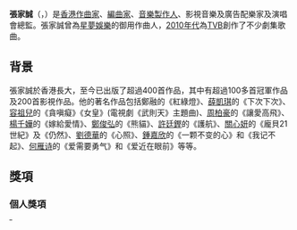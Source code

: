 {{藝人
|姓名 = 張家誠
|類型 = 作曲人
|圖片 =
|圖片尺寸 =
|圖片簡介 =
|本名 = 張家誠
|外文名 = Alan Cheung
|外文 = 
|羅馬拼音 = Cheung Ka Shing
|英文名 =
|暱稱 = 
|其他藝名 = 
|國籍 = {{CNHK}}
|民族 = [[漢族|漢族]]
|籍貫 =
|出生地點 = {{BHKG}}
|逝世日期 =
|逝世地點 =
|職業 = [[作曲人|作曲人]]、[[電影配樂家|電影配樂家]]、[[音樂製作人|監製]]
|語言 = 粵語、英語、國語
|三圍 =
|宗教信仰 = 
|教育程度 = 英國[[羅浮堡大學|羅浮堡大學]]<br>商業、經濟及金融學士<br>英國[[羅浮堡大學|羅浮堡大學]]<br>財務管理碩士<ref name="Loughborough Alumni Our alumni Alan Ka-Shing Cheung">[http://www.lboro.ac.uk/alumni/our-alumni/alan-ka-shing-cheung/ Loughborough University〈Loughborough Alumni Our alumni Alan Ka-Shing Cheung〉]</ref>
|母校 = [[聖公會聖雅各小學|聖公會聖雅各小學]]{{noteTag|張家誠是Facebook群組「聖公會聖雅各小學校友會 (官方群組 Official Group)」的成員。}}<br>[[皇仁書院|皇仁書院]]<ref name="母校 open day #皇仁 # QueensCollege #OpenDay">[http://big5.ifaceblog.com/u/1733598510/p-19.html 張家誠監製〈母校 open day #皇仁 # QueensCollege #OpenDay〉，2016年1月30日] {{Wayback|url=http://big5.ifaceblog.com/u/1733598510/p-19.html |date=20171024100529 }}</ref><br>[[保良局莊啟程預科書院|保良局莊啟程預科書院]]<ref name="逾千學生匯聚表演 同慶保良局教育服務 70 周年 ">[http://www.poleungkuk.org.hk/images/stories/PDF/20170624b.pdf 保良局 企業傳訊及公關部〈逾千學生匯聚表演 同慶保良局教育服務 70 周年 〉]</ref>
|演奏樂器 = 鋼琴、結他、鼓
|出道地點 = 香港
|出道作 = 《拒絕畢彼特》
|代表作 = 《紅綠燈》<br>《讓愛高飛》<br>《下次下次》<br>《到此一遊》<br>《忘記我自己》<br>《女皇》<br>《眼淚的秘密》<br>《熊貓》<br>《護航》<br>《其實我不快樂》<br>《一輩子守候》<br>
|活躍年代 = 2004年至今
|唱片公司 =
|經紀公司 = 
|網站 = 
|相關團體 =
|獎項 =
|IMDb =9407927
|現任成員 =
|過往成員 =
|音樂專輯 =
|電影 =
|電視節目 =
|舞台劇 =
|書籍 =
|awards =
}}

'''張家誠'''（{{lang-en|Alan Cheung Ka Shing}}，{{bd|1986年|10月28日}}）是[[香港|香港]][[作曲家|作曲家]]、[[編曲家|編曲家]]、[[音樂製作人|音樂製作人]]、影視音樂及廣告配樂家及演唱會總監。張家誠曾為[[星夢娛樂|星夢娛樂]]的御用作曲人，[[2010年代|2010年代]]為[[TVB|TVB]]創作了不少劇集歌曲。

==背景==
張家誠於香港長大，至今已出版了超過400首作品，其中有超過100多首冠軍作品及200首影視作品。他的著名作品包括鄭融的《紅綠燈》、[[薛凱琪|薛凱琪]]的《下次下次》、[[容祖兒|容祖兒]]的《貪嗔癡》《女皇》(電視劇《武則天》主題曲)、[[周柏豪|周柏豪]]的《讓愛高飛》、[[楊千嬅|楊千嬅]]的《嫁給愛情》、[[鄭俊弘|鄭俊弘]]的《熊貓》、[[許廷鏗|許廷鏗]]的《護航》、[[關心妍|關心妍]]的《龐貝21世紀》及《仍然》、[[劉德華|劉德華]]的《心照》、[[鍾嘉欣|鍾嘉欣]]的《一颗不变的心》和《我记不起》、[[何雁诗|何雁诗]]的《爱需要勇气》和《爱近在眼前》等等。

== 獎項 ==
===個人獎項===
{| border="0" cellpadding="5" width="100%"
|----- valign="top"
| width="100%"|
|-----
| valign="top" |
*中国华语金曲奖最佳作曲家(2021)
*亚洲流行音乐大奖最佳作曲家(2021)
*TVB勁歌金曲頒獎典禮「勁歌金曲金獎」: 周柏豪《讓愛高飛》及8首金曲獎 (2019)
*最廣泛演出金帆獎 – 個人最多新作品演出獎作曲家 – 香港作曲家及作詞家協會 (2019)
*TVB勁歌金曲頒獎典禮7首金曲獎 (2018)
*第41屆中文金曲十大金曲獎作曲 : 胡鴻鈞《到此一遊》 (2018)
*最廣泛演出金帆獎 – 個人最多新作品演出獎作曲家 – 香港作曲家及作詞家協會 (2018)
*TVB勁歌金曲頒獎典禮6首金曲獎及最受歡迎合唱歌曲 (2017)
*第40屆中文金曲十大金曲獎作曲 : 周柏豪《天網》(2017)
*最受歡迎劇集歌曲 : 胡鴻鈞《到此一遊》– 香港無線電線萬千星輝頒獎典禮 (2017)
*TVB 馬來西亞星光薈萃頒獎典禮2017「最喜愛 TVB 劇集歌曲」（《手中沙》）(2017)
*星和無綫電視大獎2017「我最愛 TVB 電視劇集歌曲」（《忘記我自己》）(2017)
*最廣泛演出金帆獎 – 個人最多新作品演出獎作曲家 – 香港作曲家及作詞家協會 (2016)
*勁爆監制獎 – 新城電台 (2016)
*TVB勁歌金曲頒獎典禮 6首金曲獎及最受歡迎合唱歌曲 (2016)
*TVB勁歌金曲頒獎典禮「勁歌金曲金獎」: 吳若希《眼淚的秘密》及6首金曲獎 (2015)
*TVB勁歌金曲頒獎典禮4首金曲獎 (2014)
*第38屆中文金曲十大金曲獎作曲 : 吳若希《眼淚的秘密》(2015)
*最廣泛演出金帆獎 – 個人最多新作品演出獎作曲家 – 香港作曲家及作詞家協會 (2015)
*第37屆中文金曲十大金曲獎作曲 : 許廷鏗《護航》(2014)
*最廣泛演出金帆獎 – 個人最多新作品演出獎作曲家 – 香港作曲家及作詞家協會 (2014)
*Yahoo人氣電視劇集主題曲: 鄭俊弘《投降吧》(2015)
*最受歡迎劇集歌曲 : 陳展鵬、胡定欣《從未知道你最好》– 香港無線電線萬千星輝頒獎典禮 (2016)
*最受歡迎劇集歌曲 : 吳若希《眼淚的秘密》– 香港無線電線萬千星輝頒獎典禮 (2015)
*馬來西亞星光薈萃頒獎典禮2016「最喜愛TVB劇集歌曲」: 陳展鵬、胡定欣《從未知道你最好》
*馬來西亞星光薈萃頒獎典禮2015「最喜愛TVB劇集歌曲」: 鄭俊弘《揚帆》
*新加坡的《星和無綫電視大獎2016》「最喜愛劇集歌曲獎」: 陳展鵬、胡定欣《從未知道你最好》
*新加坡的《星和無綫電視大獎2015》「最喜愛劇集歌曲獎」: 許廷鏗、胡鴻鈞《真相》
*第29屆中文金曲十大金曲獎作曲 : 鄭融《紅綠燈》(2006)
|}

== 流行曲／主題曲作品 ==
===2005年===
{{div col}}
*[[薛凱琪|薛凱琪]] - 拒絕畢彼特（曲）
{{div col end}}

===2006年===
{{div col}}
*[[官恩娜|官恩娜]] - 作對（曲）
*[[劉德華|劉德華]] - 心照（曲）
*[[蔣雅文|蔣雅文]] - 雪割花（曲）
*[[鄭融|鄭融]] - 紅綠燈（曲）
*[[鄭融|鄭融]] - 過馬路（國）（曲）
*[[薛凱琪|薛凱琪]] - 爭（曲）
{{div col end}}

===2007年===
{{div col}}
*[[Twins|Twins]] - 錯在聰明（曲／[[藝琛|藝琛]]合編）
*[[江若琳|江若琳]] - 傻豬（曲／編）
*[[吳浩康|吳浩康]] - 懲罰自己（曲）
*[[范萱蔚|范萱蔚]] - 你是我的石頭（曲）
*[[梁雨恩|梁雨恩]] - 怎麼怎麼（曲／編）
*[[蔣雅文|蔣雅文]] - 毅行者（曲）
*[[鄧穎芝|鄧穎芝]] - 幼稚戀（曲）
*[[薛凱琪|薛凱琪]] - 下次下次（曲）
*薛凱琪 - 樓梯轉角（曲）
*[[鍾欣桐|鍾欣桐]] - 錯在聰明（曲／藝琛合編）
*[[譚耀文|譚耀文]] - 分支路（曲）
*[[關楚耀|關楚耀]] - 別人的痛（曲）
{{div col end}}

===2008年===
{{div col}}
*[[江若琳|江若琳]] - 任性（曲）
*[[呂子軒|呂子軒]] - 殘酷的溫柔（編）
*呂子軒 - 最美麗的過去（編）
*[[容祖兒|容祖兒]] - 貪嗔癡（曲）
*[[傅穎|傅　穎]] - 誰羨慕像我這樣強的人（曲）
*傅　穎 - 親親（曲／編）
*[[鍾嘉欣|鍾嘉欣]] - 其實我不快樂（曲）
*鍾嘉欣 - 我不快樂（曲）
*[[薛凱琪|薛凱琪]] - 難道你不怕凍（曲）
*[[關心妍|關心妍]] - 毋忘我（曲）
*關心妍 - 龐貝.21世紀（曲）
*[[關楚耀|關楚耀]] - 為著沒有（曲）
*[[蘇永康|蘇永康]] - 你是我的藥（曲）
{{div col end}}

===2009年===
{{div col}}
*[[蔡卓妍|蔡卓妍]] - 氫氣球（曲／編）
*[[鍾嘉欣|鍾嘉欣]] - 暗示（曲）
*鍾嘉欣 - 白羊座的情歌（曲）
{{div col end}}

===2010年===
{{div col}}
*[[關心妍|關心妍]] - 自己的童話（曲）
*[[張繼聰|張繼聰]] - 亂世佳人（[[林健華|林健華]]合編）
*[[張繼聰|張繼聰]] - 分手學（林健華合編）
*[[王若琪|王若琪]] - 破鏡（林健華合編）
*[[吳若希|吳若希]] - 愛要撐下去（曲／編／監）
*吳若希 - 窗外（國）（曲／編／監）
*吳若希 - 我的大日子（監）
*吳若希 - 憑什麼（編／監）
*[[李昊嘉|李昊嘉]] - 開一扇窗（曲／編／監）
*李昊嘉 - 捨棄（監）
*李昊嘉 - 回味（編／監）
*李昊嘉 - 小寵愛（曲／編／監）
*李昊嘉 - What a Wonderful World（編／監）
*[[戴夢夢|戴夢夢]]、[[范振鋒|范振鋒]] - 愚不可及（曲／編／監）
*戴夢夢 - 愚不可及（曲／編／監）
*戴夢夢 - 披星戴夢
*戴夢夢 - 小王子的玫瑰（國語）
*[[鍾一憲|鍾一憲]] - 明明（K Wai合曲／編／監）
*[[麥貝夷|麥貝夷]] - 前度
*[[羅梓螢|羅梓螢]] - 候補名單（曲／編／監）
*[[劉振宇|劉振宇]] - 巧克力（曲／編／監）
*鍾一憲、麥貝夷、羅梓螢、劉振宇 - 星級導航（曲／編／監）
{{div col end}}

===2011年===
{{div col}}
*[[泳兒|泳　兒]] - 快樂手記（曲／編）
*[[姚嘉兒|姚嘉兒]] - 尋覓愛（曲／編／監）
*姚嘉兒 - 這種愛（編）
*姚嘉兒 - 微塵（曲／編／監）
*姚嘉兒 - 嘍啰（編／監）
*[[容祖兒|容祖兒]] - 人人起勁（曲）
*[[梁佑嘉|梁佑嘉]] - 第二次戀人（[[林健華|林健華]]合編）
*梁佑嘉 - 最好結局（林健華合編）
*[[許廷鏗|許廷鏗]]、[[吳若希|吳若希]] - 知己（曲）
*許廷鏗、吳若希 - 知己（國）（曲）
*[[許慧欣|許慧欣]]、[[李威|李　威]] - 還愛不夠
*[[鄭欣宜|鄭欣宜]] - 上心（曲）
*[[刘璇_(体操运动员)|劉　璇]] - Cry For You（曲）
*[[譚晴|譚　晴]] - 塗鴉（[[譚晴|譚晴]]合曲／編／[[范振峰|范振峰]]合監）
*譚　晴 - 美肌信徒（曲／編／范振峰合監）
*譚　晴 - 頑童（曲／編／范振峰合監）
*譚　晴 - 美肌魔法（曲／編／范振峰合監）
*譚　晴 - 二人期限（曲／編／范振峰合監）
{{div col end}}

===2012年===
{{div col}}
*[[關心妍|關心妍]] - 仍然（曲／編／監）
*關心妍 - 今次（曲／編／監）
*[[鍾嘉欣|鍾嘉欣]] - 你是我的一半（曲／Johnny Yim合編）
*鍾嘉欣 - 就算沒有明天（曲／編／監）
*[[Baby_M|Baby M]]、[[綸彥霖|綸彥霖]] - Rainy Day
*[[HotCha|HotCha]] - 愛．被愛（曲／編／監）
*[[江若琳|江若琳]] - 你給我力量（曲／編）
*[[羽翹|羽　翹]] - 了不了（編／監）
*[[李昊嘉|李昊嘉]] - 回頭（曲／編／監）
*李昊嘉 - 情書
*李昊嘉 - Vincent
*李昊嘉 - 追
*李昊嘉 - 細訴
*李昊嘉 - 模稜兩可
*李昊嘉 - 珍惜
*[[許廷鏗|許廷鏗]] - 最喜歡不是我（曲／編）
{{div col end}}

===2013年===
{{div col}}
*[[吳若希|吳若希]] - 我懂了（曲）
*吳若希 - 好心人（曲／編）
*[[鄒文正|鄒文正]]、[[AOA_(香港)|AOA]] - Can't Get You Out Of My Mind（編／監）
*[[蔡卓妍|蔡卓妍]] - 薄霧（曲／編）
*蔡卓妍 - 東西（曲／編）
*[[鄭欣宜|鄭欣宜]] - 知錯（曲）
*[[樂瞳|樂　瞳]] - 男生乙個（編）
{{div col end}}

===2014年===
{{div col}}
*[[王君馨|王君馨]] - 她最好（《[[寒山潛龍|寒山潛龍]]》片尾曲，曲／編）
*[[吳若希|吳若希]] - 想起你（《[[守業者|守業者]]》片尾曲，曲／編／[[何哲圖|何哲圖]]合監）
*吳若希 - 愛我請留言（《[[愛我請留言|愛我請留言]]》主題曲，曲／編）
*[[岑日珈|岑日珈]] - 容我自救（曲／編／監）
*岑日珈 - 明天以後（曲／編／監）
*[[胡琳|胡　琳]] - 冬至（曲）
*[[胡杏兒|胡杏兒]]、[[吳卓羲|吳卓羲]] - 是你嗎（《[[醋娘子|醋娘子]]》主題曲，曲／編）
*[[胡鴻鈞|胡鴻鈞]] - 高攀（《[[載得有情人|載得有情人]]》主題曲，曲／編）
*胡鴻鈞、[[徐子珊|徐子珊]] - 棋逢敵手（《[[點金勝手|點金勝手]]》片尾曲，曲／編）
*[[唐韋琪|唐韋琪]] - 成長的小說（曲／編／監）
*[[馬浚偉|馬浚偉]] - 天意（《[[守業者|守業者]]》主題曲，曲）
*[[側田|側　田]]、[[劉浩龍|劉浩龍]] - 行者（《[[使徒行者|使徒行者]]》主題曲，曲／編）
*[[許廷鏗|許廷鏗]] - 護航（《[[西遊記_(2011年電視劇)|西遊記]]》片尾曲，曲／編／監）
*許廷鏗 - 如你是我（曲／編／監）
*許廷鏗 - 護航（國）（曲／編）
*[[許靖韻|許靖韻]] - 我和別人不一樣（曲／編／監）
*許靖韻、[[張致恆|張致恆]] - 相逢何必曾相識（編／監）
*[[鄭欣宜|鄭欣宜]] - 愛莫忘（《[[愛情來的時候|愛情來的時候]]-單元1》主題曲，曲／編）
*[[鄭俊弘|鄭俊弘]] - 熊貓（曲／編／監）
*鄭俊弘 - 投降吧（《[[名門暗戰|名門暗戰]]》片尾曲，曲／編／監）
*鄭俊弘 - 地方（曲）
*[[鍾嘉欣|鍾嘉欣]] - 鋼琴哭（《[[愛情來的時候|愛情來的時候]]-單元3》主題曲，曲／編）
*[[羅鈞滿|羅鈞滿]]、[[王君馨|王君馨]] - 是非（《[[宦海奇官|宦海奇官]]》主題曲，曲／編）
*[[關菊英|關菊英]] - 真實謊言（《[[名門暗戰|名門暗戰]]》主題曲，曲）
{{div col end}}

===2015年===
{{div col}}
*[[可嵐|可　嵐]] - 匆匆一生（編／監）
*[[何弘軒|何弘軒]] - 姻緣石（編／監）
*[[何雁詩|何雁詩]] - 我和你（《[[四個女仔三個BAR|四個女仔三個BAR]]》主題曲，曲）
*[[吳若希|吳若希]] - 美好的時光（《[[衝線|衝線]]》主題曲，曲）
*吳若希 - 眼淚的秘密（《[[武媚娘传奇|武則天]]》片尾曲，曲／編）
*吳若希 - 眼淚的秘密（國）（曲／編）
*[[李思捷|李思捷]]、[[側田|側　田]] - 出口（《[[以和為貴|以和為貴]]》主題曲，曲／編）
*[[泳兒|泳　兒]] - 獨一無二（《[[無雙譜|無雙譜]]》主題曲，曲／編）
*[[胡杏兒|胡杏兒]] - 天使（《[[陪著你走|陪著你走]]》主題曲，曲／編）
*[[胡鴻鈞|胡鴻鈞]] - 相信明天（《[[刀下留人|刀下留人]]》主題曲，曲／編）
*胡鴻鈞 - 靈魂的痛（《[[末代御醫|末代御醫]]》主題曲，曲／編）
*[[范振鋒|范振鋒]] - 膊頭（編／監）
*[[容祖兒|容祖兒]] - 女皇（《[[武媚娘传奇|武則天]]》主題曲，曲／編）
*[[許廷鏗|許廷鏗]] - 記住忘記我（《[[無心法師|無心法師]]》主題曲，曲／編）
*許廷鏗 - 郵輪（曲／編／監）
*許廷鏗 - 歲月無悔（《[[梟雄|梟雄]]》主題曲，曲／編）
*許廷鏗 - 迷宮（《[[拆局專家|拆局專家]]》主題曲，曲／編）
*許廷鏗 - 理想·生活（曲／編／監）
*許廷鏗 - 郵輪（國）（曲／編）
*許廷鏗、胡鴻鈞 - 真相（《[[天眼_(無綫電視劇)|天眼]]》主題曲，曲／編）
*[[陳展鵬|陳展鵬]] - 下世紀（《[[張保仔_(2015年電視劇)|張保仔]]》片尾曲，曲／編）
*[[彭遠揚|彭遠揚]] - 女神（曲／編／監）
*[[黃䔮晴|黃䔮晴]] - 同行旅人（曲／編／監）
*[[鄭俊弘|鄭俊弘]] - 忘了嗎（曲／編／監）
*鄭俊弘 - 愛同行（《[[愛·回家_(第二輯)|愛·回家 (第二輯)]]》主題曲，曲）
*鄭俊弘 - 當狗愛上貓（曲／編／監）
*鄭俊弘 - 揚帆（《[[張保仔_(2015年電視劇)|張保仔]]》主題曲，曲／編）
*[[鍾嘉欣|鍾嘉欣]] - 一顆不變的心（《[[張保仔_(2015年電視劇)|張保仔]]》插曲，曲／編）
*[[關心妍|關心妍]] - 人生銀行（曲）
*[[C_AllStar|C AllStar]] - 無懼（《[[潮拜武當|潮拜武當]]》主題曲，曲）
*黑雨（《[[梟雄|梟雄]]》主題音樂，曲）
*遙遠的日出（《[[在那遙遠的地方_(無綫電視節目)|在那遙遠的地方]]》主題音樂，曲）
{{div col end}}

===2016年===
{{div col}}
*[[曹敏寶|Abo]] - 妝-{后}-（曲／編）
*[[何弘軒|何弘軒]] - 在刀鋒上起舞（曲／編／監）
*[[何雁詩|何雁詩]] - 愛情食物鏈（《[[愛情食物鏈|愛情食物鏈]]》主題曲，曲／編）
*何雁詩 - The Only One（《[[殭|殭]]》插曲，曲／編）
*何雁詩 - -{夢裡花}-（《[[女醫·明妃傳|女醫·明妃傳]]》主題曲，曲／編）
*何雁詩 - 愛需要勇氣（《[[致命復活|致命復活]]》片尾曲，曲／編）
*[[吳若希|吳若希]] - 愛（《[[愛情來的時候2|愛情來的時候2]]》主題曲，曲／編）
*吳若希 - 誘心人（《[[為食神探|為食神探]]》片尾曲，曲／編）
*吳若希 - 愛（國）（曲／編）
*吳若希 - 完美的生活（《[[愛·回家之八時入席|愛·回家之八時入席]]》主題曲，曲／編）
*吳若希 - 可以背負更多（《[[瑯琊榜|瑯琊榜]]》片尾曲，曲／編）
*[[沈震軒|沈震軒]] - 藍天白雲（《[[公公出宮|公公出宮]]》主題曲，曲／編）
*[[胡鴻鈞|胡鴻鈞]] - 爸爸（《[[超能老豆|超能老豆]]》主題曲，曲／編／[[何哲圖|何哲圖]]合監）
*胡鴻鈞 - 公義的抉擇（《[[律政強人|律政強人]]》主題曲，曲／編）
*胡鴻鈞 - 造王（《[[幕後玩家|幕後玩家]]》主題曲，曲／編）
*[[張子丰|張子-{丰}-]] - 《拖》（曲／編／監）
*[[許廷鏗|許廷鏗]] - 問天（《[[瑯琊榜|瑯琊榜]]》主題曲，曲／編）
*許廷鏗 - 天地（《[[瑯琊榜|瑯琊榜]]》插曲，曲／編）
*[[陳展鵬|陳展鵬]] - 圍城（《[[城寨英雄|城寨英雄]]》主題曲，曲／編）
*陳展鵬 - 誰可改變（《[[巨輪II|巨輪II]]》主題曲，曲）
*陳展鵬、[[胡定欣|胡定欣]] - 從未知道你最好（《城寨英雄》片尾曲，曲）
*[[陳敏之|陳敏之]]、[[阮兆祥|阮兆祥]]、[[王君馨|王君馨]]、[[鄭世豪|鄭世豪]]、[[何雁詩|何雁詩]]、[[羅鈞滿|羅鈞滿]] - 講（《[[性在有情|性在有情]]》主題曲，曲／編）
*[[陳詩欣_(香港)|陳詩欣]] - 堅離地（曲／編／監）
*[[黃瑋霖|黃瑋霖]] - 直率（編／監）
*[[鄒文正|鄒文正]] - 妄想（編／監）
*[[鄭俊弘|鄭俊弘]] - 白天的夜晚（曲／編／監）
*鄭俊弘 - 火線下（ 鄭俊弘（《[[火線下的江湖大佬|火線下的江湖大佬]]》主題曲，曲／編）
*鄭俊弘 - 一個人的永恆（曲／編／監）
*[[蕭正楠|蕭正楠]] - 愛的溫暖（《[[一屋老友記|一屋老友記]]》主題曲，曲／編）
*[[鍾嘉欣|鍾嘉欣]] - 我記不起（《[[為食神探|為食神探]]》主題曲，曲／編）
*[[羅孝勇|羅孝勇]] - 等價交換（編／監）
*[[羅鈞滿|羅鈞滿]]、[[鄭世豪|鄭世豪]]、[[姚兵|姚兵]] - 乾杯（《[[流氓皇帝|流氓皇帝]]》插曲，監）
*[[徐澔韋（澔志）|徐澔韋（澔志）]] - 致夢想家（編／監）
*[[胡琳|胡　琳]] - 願望樹（曲／編／監）
*公義（《[[律政強人|律政強人]]》主題音樂，曲）
*操控（《[[幕後玩家|幕後玩家]]》主題音樂，曲）
{{div col end}}

===2017年===
{{div col}}
*[[B.Gs|B.Gs]] - 聖誕要好玩（曲／編／監）
*[[菊梓喬|HANA]] - 一輩子守候（《[[錦繡未央|錦繡未央]]》主題曲，曲／編）
*HANA - 手中沙（《[[不懂撒嬌的女人|不懂撒嬌的女人]]》主題曲及片尾曲，曲／編）
*HANA - 久別重逢（《[[三生三世十里桃花_(电视剧)|三生三世十里桃花]]》主題曲，曲／編）
*HANA - 忘記我自己（《[[使徒行者2|使徒行者2]]》片尾曲，曲）
*[[Maria_Cordero|Maria Cordero]] - 天賜的滋味（《[[味想天開|味想天開]]》主題曲，曲／編）
*[[丁可欣|丁可欣]] - 撫心自問（曲／編／監）
*[[王浩信|王浩信]]、[[菊梓喬|菊梓喬]] - 欲言又止（《[[溏心風暴3|溏心風暴3]]》片尾曲，曲／編）
*[[古巨基|古巨基]] - 無心愛（《[[無心法師II|無心法師II]]》主題曲，曲／編）
*[[伍富橋|伍富橋]] - 我怎會如此（《[[救妻同學會|救妻同學會]]》插曲，曲／編）
*伍富橋 - 不只是朋友（《[[溏心風暴3|溏心風暴3]]》插曲，曲）
*[[何弘軒|何弘軒]] - 讓你依賴（曲／編／監）
*何弘軒 - 小器鬼（曲／編／監）
*[[何雁詩|何雁詩]] - 我不會撒嬌（《[[不懂撒嬌的女人|不懂撒嬌的女人]]》主題曲及片尾曲，曲／編）
*何雁詩 - 愛近在眼前（《[[踩過界|踩過界]]》片尾曲，曲／編）
*[[李克勤|李克勤]] - 誇世代（[[馮翰銘|馮翰銘]]、李克勤合曲）
*[[吳若希|吳若希]] - 你在我心間（《[[那年花開月正圓|那年花開月正圓]]》主題曲，曲／編）
*吳若希 - 別再記起（《[[誇世代|誇世代]]》片尾曲，曲／編）
*[[周柏豪|周柏豪]] - 天網（《[[使徒行者2|使徒行者2]]》主題曲，曲）
*[[明歌知欽|明歌知欽]] - 再飛（曲／編／監）
*[[胡定欣|胡定欣]] - 我有我美麗（《[[全職沒女|全職沒女]]》主題曲，曲）
*[[胡琳|胡　琳]] - 一天也不能少（曲／編）
*[[胡鴻鈞|胡鴻鈞]] - 到此一遊（《[[降魔的|降魔的]]》主題曲，曲／編）
*胡鴻鈞 - 遙不可及（《[[降魔的|降魔的]]》片尾曲，曲／編）
*[[陳展鵬|陳展鵬]] - 一觸即發（《[[同盟|同盟]]》主題曲，曲／編）
*[[許廷鏗|許廷鏗]] - 籠牢（《[[心理追兇_Mind_Hunter|心理追兇 Mind Hunter]]》主題曲，曲／編）
*[[鄭俊弘|鄭俊弘]] - 風沙（曲）
*鄭俊弘 - 你走的那個晚上（《[[心理追兇_Mind_Hunter|心理追兇 Mind Hunter]]》片尾曲，曲／編）
*鄭俊弘 - 十倍奉還（《[[賭城群英會|賭城群英會]]》主題曲，曲／編）
*鄭俊弘、何雁詩 - 真心真意（《[[我瞞結婚了|我瞞結婚了]]》主題曲，曲／編）
*[[蕭正楠|蕭正楠]] - 不變的愛（《[[親親我好媽|親親我好媽]]》主題曲，曲／編）
*[[薛家燕|薛家燕]] - 家中的太陽（《[[燦爛的外母|燦爛的外母]]》主題曲，曲／編）
*[[羅嘉良|羅嘉良]] - 獨來獨往（《[[與諜同謀|與諜同謀]]》主題曲，曲／編）
*[[譚嘉儀|譚嘉儀]] - 我不歸去（《[[射雕英雄传_(2017年电视剧)|射雕英雄傳]]》主題曲，曲／編）
*[[關菊英|關菊英]] - 我本無罪（《[[溏心風暴3|溏心風暴3]]》主題曲，曲）
*[[蘇煒喬|蘇煒喬]] - 好風景（曲／編／監）
{{div col end}}

===2018年===
{{div col}}
*[[菊梓喬|HANA]] - 聽雪落淚（《[[烈火如歌|烈火如歌]]》主題曲，曲／編）
*HANA - 飛蛾撲火（《[[宮心計2深宮計|宮心計2深宮計]]》片尾曲，曲／編）
*HANA - 從未說起（《[[跳躍生命線|跳躍生命線]]》片尾曲，曲）
*[[MissMrs|MissMrs]] - 美態度（曲／編／監）
*MissMrs - 美化學（曲／編／監）
*[[丁可欣|丁可欣]] - So What?（曲／編／監）
*丁可欣 - 剩下我的回憶裡（曲／編／監）
*[[王君馨|王君馨]] - 戀愛幼稚（《[[是咁的，法官閣下|是咁的，法官閣下]]》片尾曲，曲／編）
*[[王浩信|王浩信]] - 非凡（《[[兄弟|兄弟]]》主題曲，韋曲／編）
*[[伍富橋|伍富橋]] - 重複愛一次（《[[救妻同學會|救妻同學會]]》插曲，曲／編）
*[[吳若希|吳若希]] - 為何你要背叛我？（《[[再創世紀|再創世紀]]》插曲，曲／編）
*[[谷婭溦|谷　微]] - 你是我的唯一（曲／編）
*[[林師傑|林師傑]] - 愛是無盡（《[[翻生武林|翻生武林]]》主題曲，曲／編）
*[[明歌知欽|明歌知欽]] - 豐收（曲／編／監）
*明歌知欽 - 微笑（曲／編／監）
*[[周柏豪|周柏豪]] - 烏托邦（《再創世紀》主題曲，曲）
*[[美琪|美　琪]] - 我的新旅程（曲／編／監）
*[[胡定欣|胡定欣]] - 無悔無愧（《[[宮心計2深宮計|宮心計2深宮計]]》主題曲，曲）
*[[胡琳|胡　琳]] - 半邊天（《[[平安谷之詭谷傳說|平安谷之詭谷傳說]]》主題曲，曲／編）
*[[胡鴻鈞|胡鴻鈞]] - 最難忘一天（《[[棟仁的時光|棟仁的時光]]》主題曲，曲／編）
*胡鴻鈞 - 今生無憾（《[[三國機密之潛龍在淵|三國機密之潛龍在淵]]》主題曲，曲／編）
*胡鴻鈞 - 理性感性（《[[是咁的，法官閣下|是咁的，法官閣下]]》主題曲，曲／編）
*胡鴻鈞 - 為愛冒險（《[[救妻同學會|救妻同學會]]》主題曲，曲／編）
*[[馬浚偉|馬浚偉]]、胡定欣 - 明月與海（《[[宮心計2深宮計|宮心計2深宮計]]》插曲，曲／編）
*[[崔子格|崔子格]] - 砒霜（編／監）
*崔子格 - 裝睡的人（曲／編／監）
*崔子格 - 你無法叫醒一個裝睡的人（曲／編／監）
*[[焯皓|焯　皓]] - 人生不錯（曲／編／監）
*[[黃心穎|黃心穎]] - 在心中（《[[愛·回家之開心速遞|愛·回家之開心速遞]]》主題曲，曲／編）
*[[楊千嬅|楊千嬅]] - 無雙（《[[三個女人一個「因」|三個女人一個「因」]]》主題曲，曲／編）
*[[鄭俊弘|鄭俊弘]] - 星光（曲／編／監）
*鄭俊弘 - 無畏的肩膊（《[[跳躍生命線|跳躍生命線]]》主題曲，曲／編）
*[[謝文欣|謝文欣]] - 其實我牽掛（曲／編／監）
*[[羅孝勇|羅孝勇]] - 分手合照（編／監）
*[[譚嘉儀|譚嘉儀]] - 伴你闖蕩（《[[果欄中的江湖大嫂|果欄中的江湖大嫂]]》主題曲，曲／編）
*[[蘇煒喬|蘇煒喬]] - 筷子（曲／編／監）
{{div col end}}

===2019年===
{{div col}}
*HANA - 心有不甘（《[[皓鑭傳|皓鑭傳]]》主題曲，曲／編）
*HANA - 鋼鐵有淚（《[[鐵探|鐵探]]》片尾曲，曲）
*HANA - 你就是天下（《[[倚天屠龍記_(2019年電視劇)|倚天屠龍記]]》片尾曲，曲／編）
*HANA - 沒有你開始（《[[白色強人|白色強人]]》片尾曲，曲／編）
*HANA - 逆光飛翔（《[[鳳弈|鳳弈]]》主題曲，曲／編）
*[[古家峯|古家峯]]、[[戴祖儀|戴祖儀]] - 你知不知道？（《[[知否知否應是綠肥紅瘦|知否知否應是綠肥紅瘦]]》主題曲，曲／編）
*[[何弘軒|何弘軒]] - 初生圓（[[Jaden_Kash|Jaden Kash]]合監）
*[[何雁詩|何雁詩]] - 我會想念他（《[[牛下女高音|牛下女高音]]》片尾曲，曲／編）
*[[何家豪|何家豪]] - 當天風雨（《[[她她她的少女時代|她她她的少女時代]]》片尾曲，曲）
*[[吳若希|吳若希]] - 日月存亡（《[[如懿傳|如懿傳]]》主題曲，曲／編）
*[[吳若希|吳若希]] - 暗中愛我（《[[福爾摩師奶|福爾摩師奶]]》主題曲，曲／編）
*[[吳若希|吳若希]] - 我記得（《[[鐵探|鐵探]]》插曲，曲／編）
*[[吳業坤|吳業坤]] - 街坊財爺（《[[街坊財爺|街坊財爺]]》主題曲，曲／編）
*[[谷婭溦|谷婭溦]] - 我為我堅強（《[[独孤皇后_(电视剧)|獨孤皇后]]》主題曲，曲／編）
*[[周柏豪|周柏豪]] - [[多功能老婆#片尾曲《讓愛高飛》（主唱：周柏豪）|讓愛高飛]]（《[[多功能老婆|多功能老婆]]》片尾曲，曲）
*[[林師傑|林師傑]] - 傳說（《[[十二傳說|十二傳說]]》主題曲，曲／編）
*[[林穎彤|林穎彤]] - 你永遠是最好（曲／編）
*[[泫希|泫　希]] - 蝴蝶（《[[假設性無罪|假設性無罪]]》插曲，曲／編／監）
*[[施匡翹|施匡翹]] - 初心（曲／編／監）
*[[胡鴻鈞|胡鴻鈞]] - 抱擁情人（《[[婚姻合伙人|婚姻合伙人]]》主題曲，曲／編）
*[[楊千嬅|楊千嬅]] - [[多功能老婆#主題曲《嫁給愛情》（主唱：楊千嬅）|嫁給愛情]]（《[[多功能老婆|多功能老婆]]》主題曲，曲）
*[[容祖兒|容祖兒]] - 明月（《[[包青天再起風雲|包青天再起風雲]]》主題曲，曲）
*[[徐澔韋|徐澔韋]] - 匆匆（編）
*[[張振朗|張振朗]] - 差一些（《[[堅離地愛堅離地|堅離地愛堅離地]]》主題曲，曲／編）
*[[梁釗峰|梁釗峰]]、[[陳健安|陳健安]] - 天知（《[[解決師|解決師]]》主題曲，曲／編）
*[[連詩雅|連詩雅]] - 孤身走（《[[獨孤天下|獨孤天下]]》主題曲，曲／編）
*[[陳松伶|陳松伶]] - 有我便有你（《[[福爾摩師奶|福爾摩師奶]]》插曲，曲／編）
*[[蔡興麟|蔡興麟]] - 背囊（曲／編／監）
*[[蔣嘉瑩|蔣嘉瑩]]、施匡翹 - 假如真的再有約會（編／監）
*[[鄭俊弘|鄭俊弘]] - 選擇善良（《[[白色強人|白色強人]]》主題曲，曲／編）
*[[霍柔心|霍柔心]] - 落單的公主（曲／編／監）
*[[戴祖儀|戴祖儀]] - 天光前分手（《[[多功能老婆|多功能老婆]]》插曲，曲）
*[[謝東閔_(香港)|謝東閔]] - 得失一笑中（《倚天屠龍記》主題曲，曲／編）
*[[譚嘉儀|譚嘉儀]] - 想勇敢一次（《[[丫鬟大聯盟|丫鬟大聯盟]]》主題曲，曲／編）
*譚嘉儀、林師傑、[[伍富橋|伍富橋]] - 有你多好（《[[好日子_(無綫電視劇)|好日子]]》主題曲，曲／編）
*[[蘇煒喬|蘇煒喬]] - 我不開心（曲／編／監）
{{div col end}}

===2020年===
{{div col}}
*[[菊梓喬|HANA]] - 你喜歡說謊（《[[黃金有罪|黃金有罪]]》片尾曲，曲／編）
*HANA - 我不是她（《[[法證先鋒IV|法證先鋒IV]]》片尾曲，曲／編）
*HANA - 我輸不起（《[[那些我愛過的人|那些我愛過的人]]》片尾曲，曲／編）
*HANA - 說過放下（《[[錦繡南歌|錦繡南歌]]》主題曲，曲／編）
*[[王浩信|王浩信]] - 似真如假（《[[反黑路人甲|反黑路人甲]]》主題曲，曲／編）
*[[何弘軒|何弘軒]] Feat. [[小明星練習生|小明星練習生]] - 大嘥鬼（編）
*[[何雁詩|何雁詩]] - 對手戲（《[[反黑路人甲|反黑路人甲]]》片尾曲，曲／編）
*[[吳若希|吳若希]] - 最遠的距離（《[[殺手_(無綫電視劇)|殺手]]》片尾曲，曲／編）
*[[林峯|林　峯]] - 無人問我（《[[使徒行者3|使徒行者3]]》主題曲，曲）
*林　峯、HANA - 低谷天堂（《[[使徒行者3|使徒行者3]]》插曲，曲／編）
*[[林穎彤|林穎彤]]、[[伍富橋|伍富橋]] - 迷魂陣（曲／編）
*[[泫希|泫　希]] - Take Care（曲／詞／編／監）
*[[施匡翹|施匡翹]] - 耳仔軟（曲／編／監）
*[[胡鴻鈞|胡鴻鈞]] - 十字路口（《[[降魔的2.0|降魔的2.0]]》主題曲，曲／編）
*[[側田|側　田]] - 圓謊（《[[法證先鋒IV|法證先鋒IV]]》主題曲，曲／編）
*[[連詩雅|連詩雅]] - 小謊言（《[[那些我愛過的人|那些我愛過的人]]》主題曲，曲／編）
*連詩雅 - 愛情事（《[[香港愛情故事|香港愛情故事]]》主題曲，曲／編）
*[[蔣嘉瑩|蔣嘉瑩]] - 囚鳥（曲／編／監）
*[[鄭俊弘|鄭俊弘]] - 不要流淚（《[[法證先鋒IV|法證先鋒IV]]》插曲，曲／編）
*鄭俊弘 - 血淚的磨練（《[[機場特警_(無綫電視劇)|機場特警]]》主題曲，曲／編）
*[[謝東閔_(香港)|謝東閔]] - 最冷的一天（《[[慶餘年|慶餘年]]》主題曲，曲／編）
*謝東閔、[[戴祖儀|戴祖儀]] - 夢飛翔（《[[那些我愛過的人|那些我愛過的人]]》插曲，曲／編）
*謝東閔、戴祖儀 - 逆流直上（《[[香港愛情故事|香港愛情故事]]》插曲，曲／編）
*[[羅天宇|羅天宇]]、[[龔嘉欣|龔嘉欣]] - 逆流直上（《[[香港愛情故事|香港愛情故事]]》插曲，曲／編）
*[[譚嘉儀|譚嘉儀]] - 真心不變（《[[大醬園|大醬園]]》主題曲，曲／編）
*譚嘉儀 - [[原來有愛|原來有愛]]（《[[降魔的2.0|降魔的2.0]]》插曲，曲／編）
*[[蘇慧恩|蘇慧恩]] - 我最想（曲／編／監）
{{div col end}}

===2021年===
{{div col}}
*[[菊梓喬|HANA]] - 愛很美麗（《[[愛美麗狂想曲|愛美麗狂想曲]]》主題曲，曲／編）
*HANA - 我會害怕（《[[星空下的仁醫|星空下的仁醫]]》片尾曲，曲）
*HANA、[[王浩信|王浩信]] - 蝴蝶效應（《[[刑偵日記|刑偵日記]]》插曲，曲／編）
*[[王灝兒|JW]] - 誰人在身邊（《[[燕雲台|燕雲台]]》主題曲，曲／編）
*[[方力申|方力申]] - 起跑線（《[[港灣起跑線|港灣起跑線]]》主題曲，曲／編／監）
*王浩信 - 天窗（《[[刑偵日記|刑偵日記]]》主題曲，曲／編）
*[[古家峯|古家峯]] - 不需要記住我（《[[無心法師3|無心法師3]]》主題曲，曲／編）
*[[谷婭溦|谷婭溦]] - 放棄自己（曲／編／監）
*[[周柏豪|周柏豪]] - 過關（《[[把關者們|把關者們]]》主題曲，曲）
*[[胡鴻鈞|胡鴻鈞]] - 逆襲（《[[逆天奇案|逆天奇案]]》主題曲，曲）
*[[鄭俊弘|鄭俊弘]] - 逆著風（《[[大步走|大步走]]》主題曲，曲／編）
*鄭俊弘 - 對與錯（《[[伙記辦大事|伙記辦大事]]》主題曲，曲／編）
*鄭俊弘 - 門外的世界（《[[我家無難事|我家無難事]]》主題曲，曲／編）
*鄭俊弘 - 殊途永遠（《[[換命真相|換命真相]]》主題曲，曲／編）
*[[戴祖儀|戴祖儀]] - 別煩著我（《[[萌妃駕到|萌妃駕到]]》主題曲，曲／編）
*[[羅天宇|羅天宇]] - 從頭開始（《[[我家無難事|我家無難事]]》主題曲，曲／編）
*[[譚永浩|譚永浩]] - 投降吧（《[[換命真相|換命真相]]》插曲，曲／編／監）
*[[譚俊彥|譚俊彥]] - 只因深愛妳（《[[換命真相|換命真相]]》插曲，曲／編）
*[[譚嘉儀|譚嘉儀]] - 天使（《[[寶寶大過天|寶寶大過天]]》主題曲，曲／編）
*譚嘉儀 - 不可能發生（《[[智能愛人|智能愛人]]》主題曲，曲／編）
*[[吳若希|吳若希]] - 光陰飛逝時（《[[異搜店|異搜店]]》主題曲，曲／編）
{{div col end}}

===2022年===
{{div col}}
*[[陳展鵬|陳展鵬]] - 同路（《[[鐵拳英雄|鐵拳英雄]]》主題曲，曲）
*[[戴祖儀|戴祖儀]] - 自我處理（《[[青春不要臉|青春不要臉]]》插曲，曲／編）
*群　星 - [[前_(歌曲)|前]]（[[香港特別行政區成立二十五周年紀念|香港特別行政區成立二十五周年紀念]]主題曲，曲）
*[[王灝兒|JW王灝兒]] - 伴我左右（《[[金宵大廈2|金宵大廈2]]》插曲，曲／編）
*[[潘靜文|潘靜文]]、[[孫漢霖|孫漢霖]]	- 一生找到你（《[[童時愛上你|童時愛上你]]》主題曲，曲／編）
{{div col end}}

==綜藝節目（無綫電視）==
{|class="wikitable" width="70%"
|- style="background:#FFF; color:#000" align=center
|style="width:9%"|'''首播'''||style="width:22%"|'''節目名'''||style="width:23%"|'''備註'''
|-
|<center>2020年<center>||[[我們的音樂時代|我們的音樂時代]]||第1集嘉賓
|-
|}

==注釋==
{{noteFoot}}

==參考來源==
{{reflist}}

==外部链接==
*{{Official|http://www.AlanCheung.com}}
*{{Facebook|alancheungmusic}}
*{{sinaweibo|alanmusic}}
{{新城勁爆頒獎禮勁爆監製}}
[[Category:生年不詳|Category:生年不詳]]  
[[Category:在世人物|Category:在世人物]]
[[Category:香港作曲家|Category:香港作曲家]]
[[Category:香港編曲家|Category:香港編曲家]]
[[Category:香港音樂製作人|Category:香港音樂製作人]]
[[Category:無綫電視音樂製作人|Category:無綫電視音樂製作人]]
[[Category:聖公會聖雅各小學校友|Category:聖公會聖雅各小學校友]]
[[Category:皇仁書院校友|Category:皇仁書院校友]]
[[Category:保良局莊啟程預科書院校友|Category:保良局莊啟程預科書院校友]]